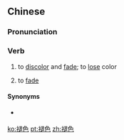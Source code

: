 ==Chinese==
{{zh-forms}}

===Pronunciation===
{{zh-pron
|m=tuìshǎi,tuìsè,tùnsè,3nb=Taiwan
|c=tan3 sik1,teoi3 sik1
|h=pfs=thui-set
|mn=thǹg-sek
|cat=v
}}

===Verb===
{{zh-verb}}

# {{lb|zh|of|_|things}} to [[discolor]] and [[fade]]; to [[lose]] color
# {{lb|zh|of|_|inherent qualities|memory|etc.}} to [[fade]]

====Synonyms====
* {{qualifier|Cantonese}} {{zh-l|甩色|lat1 sik1}}

[[ko:褪色]]
[[pt:褪色]]
[[zh:褪色]]